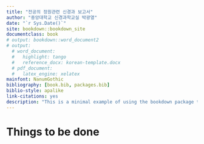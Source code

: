 ```yaml
--- 
title: "전공의 정원관련 신경과 보고서"
author: "중앙대학교 신경과학교실 박광열"
date: "`r Sys.Date()`"
site: bookdown::bookdown_site
documentclass: book
# output: bookdown::word_document2
# output:
  # word_document:
  #   highlight: tango
  #   reference_docx: korean-template.docx
  # pdf_document:
  #   latex_engine: xelatex
mainfont: NanumGothic
bibliography: [book.bib, packages.bib]
biblio-style: apalike
link-citations: yes
description: "This is a minimal example of using the bookdown package to write a book. The output format for this example is bookdown::gitbook."
---
```


# Things to be done {-}



